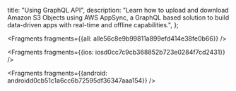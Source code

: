   title: "Using GraphQL API",
  description: "Learn how to upload and download Amazon S3 Objects using AWS AppSync, a GraphQL based solution to build data-driven apps with real-time and offline capabilities.",
};






<Fragments fragments={{all: alle56c8e9b99811a899efd414e38fe0b66}} />




<Fragments fragments={{ios: iosd0cc7c9cb368852b723e0284f7cd2431}} />



<Fragments fragments={{android: androidd0cb51c1a6cc6b72595df36347aaa154}} /> 